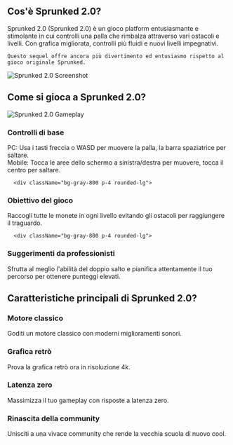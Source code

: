 ## Cos'è Sprunked 2.0?

<div className="flex flex-col md:flex-row items-center gap-8">
  <div className="w-full md:w-1/2 text-xl">
Sprunked 2.0 (Sprunked 2.0) è un gioco platform entusiasmante e stimolante in cui controlli una palla che rimbalza attraverso vari ostacoli e livelli. Con grafica migliorata, controlli più fluidi e nuovi livelli impegnativi.

    Questo sequel offre ancora più divertimento ed entusiasmo rispetto al gioco originale Sprunked.
</div>
  <div className="w-full md:w-1/2 flex justify-center items-center">
<img 
      src="http://localhost:3000/games/sprunki-remastered/game_screenshot.webp" 
      alt="Sprunked 2.0 Screenshot" 
      className="w-4/5 h-auto"
    />
</div>
</div>

## Come si gioca a Sprunked 2.0?

<div className="flex flex-col md:flex-row items-center gap-8">
  <div className="w-full md:w-1/2">
<img 
      src="http://localhost:3000/games/sprunki-remastered/game_screenshot.webp" 
      alt="Sprunked 2.0 Gameplay" 
      className="w-4/5 h-auto mx-auto"
    />
</div>
  <div className="w-full md:w-1/2">
    <div className="grid grid-cols-1 gap-4 mt-0">
      <div className="bg-gray-800 p-4 rounded-lg">
<h3 className="text-green-400 font-bold mb-2">Controlli di base</h3>
        <p className="text-gray-300">
          PC: Usa i tasti freccia o WASD per muovere la palla, la barra spaziatrice per saltare.<br/>
          Mobile: Tocca le aree dello schermo a sinistra/destra per muovere, tocca il centro per saltare.
        </p>
</div>

      <div className="bg-gray-800 p-4 rounded-lg">
<h3 className="text-green-400 font-bold mb-2">Obiettivo del gioco</h3>
        <p className="text-gray-300">Raccogli tutte le monete in ogni livello evitando gli ostacoli per raggiungere il traguardo.</p>
</div>

      <div className="bg-gray-800 p-4 rounded-lg">
<h3 className="text-green-400 font-bold mb-2">Suggerimenti da professionisti</h3>
        <p className="text-gray-300">Sfrutta al meglio l'abilità del doppio salto e pianifica attentamente il tuo percorso per ottenere punteggi elevati.</p>
</div>
    </div>
  </div>
</div>

## Caratteristiche principali di Sprunked 2.0?

<div className="grid grid-cols-1 md:grid-cols-2 gap-4">
  <div className="bg-gray-800 p-4 rounded-lg">
<h3 className="text-green-400 font-bold mb-2">Motore classico</h3>
    <p className="text-gray-300">Goditi un motore classico con moderni miglioramenti sonori.</p>
</div>

  <div className="bg-gray-800 p-4 rounded-lg">
<h3 className="text-green-400 font-bold mb-2">Grafica retrò</h3>
    <p className="text-gray-300">Prova la grafica retrò ora in risoluzione 4k.</p>
</div>

  <div className="bg-gray-800 p-4 rounded-lg">
<h3 className="text-green-400 font-bold mb-2">Latenza zero</h3>
    <p className="text-gray-300">Massimizza il tuo gameplay con risposte a latenza zero.</p>
</div>

  <div className="bg-gray-800 p-4 rounded-lg">
<h3 className="text-green-400 font-bold mb-2">Rinascita della community</h3>
    <p className="text-gray-300">Unisciti a una vivace community che rende la vecchia scuola di nuovo cool.</p>
</div>
</div>